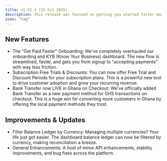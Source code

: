 ```yaml
---
title: v1.52.4 (15 Oct 2025)
description: This release was focused on getting you started faster and giving you the tools to grow.
icon: "tag"
---
```


## New Features

- The "Get Paid Faster" Onboarding: We've completely overhauled our onboarding and KYB (Know Your Business) dashboard. The new flow is streamlined, faster, and gets you from signup to "accepting payments" with way less friction.
- Subscription Free Trials & Discounts: You can now offer Free Trial and Discount Periods for your subscription plans. This is a powerful new tool to drive customer adoption and grow your recurring revenue.
- Bank Transfer now LIVE in Ghana on Checkout: We've officially added Bank Transfer as a new payment method for GHS transactions on checkout. This is a huge win for converting more customers in Ghana by offering the local payment methods they trust.


## Improvements & Updates 

- Filter Balance Ledger by Currency: Managing multiple currencies? Your life just got easier. The dashboard balance ledger can now be filtered by currency, making reconciliation a breeze.
- General Enhancements: A host of minor API enhancements, stability improvements, and bug fixes across the platform.